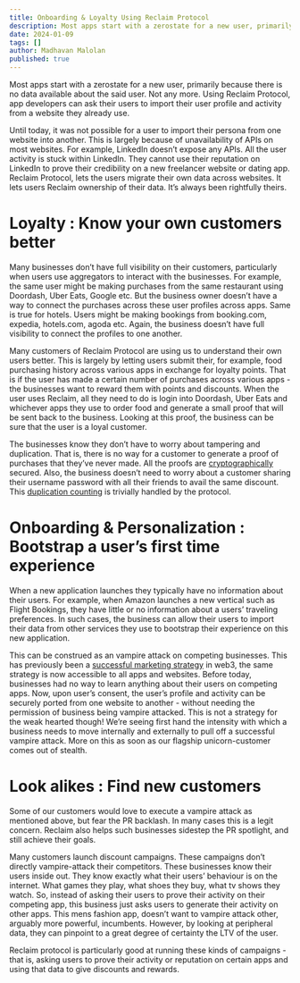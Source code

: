 ```yaml
---
title: Onboarding & Loyalty Using Reclaim Protocol
description: Most apps start with a zerostate for a new user, primarily because there is no data available about the said user. Not any more. Using Reclaim Protocol, app developers can ask their users to import their user profile and activity from a website they already use.
date: 2024-01-09
tags: []
author: Madhavan Malolan
published: true
---
```


Most apps start with a zerostate for a new user, primarily because there is no data available about the said user. Not any more. Using Reclaim Protocol, app developers can ask their users to import their user profile and activity from a website they already use.

Until today, it was not possible for a user to import their persona from one website into another. This is largely because of unavailability of APIs on most websites. For example, LinkedIn doesn’t expose any APIs. All the user activity is stuck within LinkedIn. They cannot use their reputation on LinkedIn to prove their credibility on a new freelancer website or dating app. Reclaim Protocol, lets the users migrate their own data across websites. It lets users Reclaim ownership of their data. It’s always been rightfully theirs.

# Loyalty : Know your own customers better

Many businesses don’t have full visibility on their customers, particularly when users use aggregators to interact with the businesses. For example, the same user might be making purchases from the same restaurant using Doordash, Uber Eats, Google etc. But the business owner doesn’t have a way to connect the purchases across these user profiles across apps. Same is true for hotels. Users might be making bookings from booking.com, expedia, hotels.com, agoda etc. Again, the business doesn’t have full visibility to connect the profiles to one another.

Many customers of Reclaim Protocol are using us to understand their own users better. This is largely by letting users submit their, for example, food purchasing history across various apps in exchange for loyalty points. That is if the user has made a certain number of purchases across various apps - the businesses want to reward them with points and discounts. When the user uses Reclaim, all they need to do is login into Doordash, Uber Eats and whichever apps they use to order food and generate a small proof that will be sent back to the business. Looking at this proof, the business can be sure that the user is a loyal customer.

The businesses know they don’t have to worry about tampering and duplication. That is, there is no way for a customer to generate a proof of purchases that they’ve never made. All the proofs are [cryptographically](https://blog.reclaimprotocol.org/posts/does-it-work/) secured. Also, the business doesn’t need to worry about a customer sharing their username password with all their friends to avail the same discount. This [duplication counting](https://blog.reclaimprotocol.org/posts/usecase-loyalty/%22/duplication-counting.md%22) is trivially handled by the protocol.

# Onboarding & Personalization : Bootstrap a user’s first time experience

When a new application launches they typically have no information about their users. For example, when Amazon launches a new vertical such as Flight Bookings, they have little or no information about a users’ traveling preferences. In such cases, the business can allow their users to import their data from other services they use to bootstrap their experience on this new application.

This can be construed as an vampire attack on competing businesses. This has previously been a [successful marketing strategy](https://blog.spindl.xyz/p/the-blur-blitzkrieg) in web3, the same strategy is now accessible to all apps and websites. Before today, businesses had no way to learn anything about their users on competing apps. Now, upon user’s consent, the user’s profile and activity can be securely ported from one website to another - without needing the permission of business being vampire attacked. This is not a strategy for the weak hearted though! We’re seeing first hand the intensity with which a business needs to move internally and externally to pull off a successful vampire attack. More on this as soon as our flagship unicorn-customer comes out of stealth.

# Look alikes : Find new customers

Some of our customers would love to execute a vampire attack as mentioned above, but fear the PR backlash. In many cases this is a legit concern. Reclaim also helps such businesses sidestep the PR spotlight, and still achieve their goals.

Many customers launch discount campaigns. These campaigns don’t directly vampire-attack their competitors. These businesses know their users inside out. They know exactly what their users’ behaviour is on the internet. What games they play, what shoes they buy, what tv shows they watch. So, instead of asking their users to prove their activity on their competing app, this business just asks users to generate their activity on other apps. This mens fashion app, doesn’t want to vampire attack other, arguably more powerful, incumbents. However, by looking at peripheral data, they can pinpoint to a great degree of certainty the LTV of the user.

Reclaim protocol is particularly good at running these kinds of campaigns - that is, asking users to prove their activity or reputation on certain apps and using that data to give discounts and rewards.
